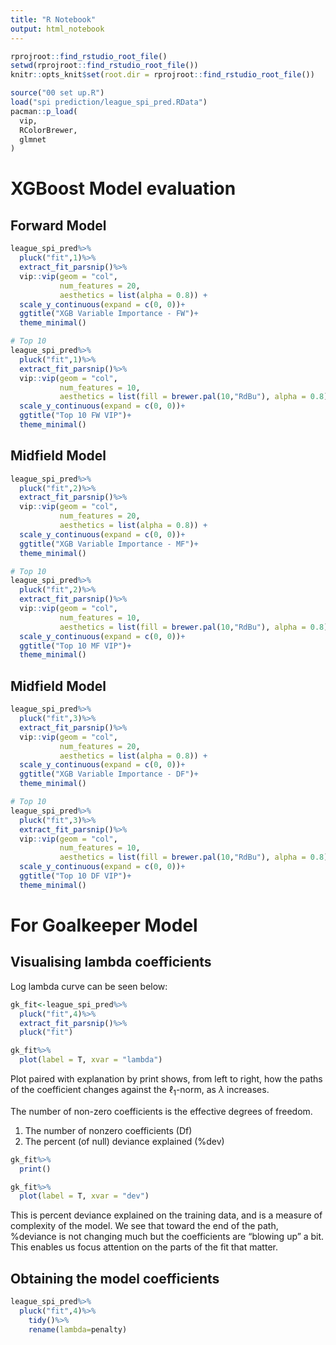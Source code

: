 ```yaml
---
title: "R Notebook"
output: html_notebook
---
```


```r
rprojroot::find_rstudio_root_file()
setwd(rprojroot::find_rstudio_root_file())
knitr::opts_knit$set(root.dir = rprojroot::find_rstudio_root_file())

source("00 set up.R")
load("spi prediction/league_spi_pred.RData")
pacman::p_load(
  vip,
  RColorBrewer,
  glmnet
)
```

# XGBoost Model evaluation 

## Forward Model
```r
league_spi_pred%>%
  pluck("fit",1)%>%
  extract_fit_parsnip()%>%
  vip::vip(geom = "col", 
           num_features = 20,
           aesthetics = list(alpha = 0.8)) +
  scale_y_continuous(expand = c(0, 0))+
  ggtitle("XGB Variable Importance - FW")+
  theme_minimal()

# Top 10 
league_spi_pred%>%
  pluck("fit",1)%>%
  extract_fit_parsnip()%>%
  vip::vip(geom = "col", 
           num_features = 10,
           aesthetics = list(fill = brewer.pal(10,"RdBu"), alpha = 0.8)) +
  scale_y_continuous(expand = c(0, 0))+
  ggtitle("Top 10 FW VIP")+
  theme_minimal()
```

## Midfield Model
```r
league_spi_pred%>%
  pluck("fit",2)%>%
  extract_fit_parsnip()%>%
  vip::vip(geom = "col", 
           num_features = 20,
           aesthetics = list(alpha = 0.8)) +
  scale_y_continuous(expand = c(0, 0))+
  ggtitle("XGB Variable Importance - MF")+
  theme_minimal()

# Top 10 
league_spi_pred%>%
  pluck("fit",2)%>%
  extract_fit_parsnip()%>%
  vip::vip(geom = "col", 
           num_features = 10,
           aesthetics = list(fill = brewer.pal(10,"RdBu"), alpha = 0.8)) +
  scale_y_continuous(expand = c(0, 0))+
  ggtitle("Top 10 MF VIP")+
  theme_minimal()
```

## Midfield Model
```r
league_spi_pred%>%
  pluck("fit",3)%>%
  extract_fit_parsnip()%>%
  vip::vip(geom = "col", 
           num_features = 20,
           aesthetics = list(alpha = 0.8)) +
  scale_y_continuous(expand = c(0, 0))+
  ggtitle("XGB Variable Importance - DF")+
  theme_minimal()

# Top 10 
league_spi_pred%>%
  pluck("fit",3)%>%
  extract_fit_parsnip()%>%
  vip::vip(geom = "col", 
           num_features = 10,
           aesthetics = list(fill = brewer.pal(10,"RdBu"), alpha = 0.8)) +
  scale_y_continuous(expand = c(0, 0))+
  ggtitle("Top 10 DF VIP")+
  theme_minimal()
```

# For Goalkeeper Model

## Visualising lambda coefficients ####

Log lambda curve can be seen below:

```r
gk_fit<-league_spi_pred%>%
  pluck("fit",4)%>%
  extract_fit_parsnip()%>%
  pluck("fit")

gk_fit%>%
  plot(label = T, xvar = "lambda")
```

Plot paired with explanation by print shows, from left to right, how the paths of the coefficient changes against the $\ell_1$-norm, as $\lambda$ increases.

The number of non-zero coefficients is the effective degrees of freedom.

1. The number of nonzero coefficients (Df)
2. The percent (of null) deviance explained (%dev)

```r
gk_fit%>%
  print()

gk_fit%>%
  plot(label = T, xvar = "dev")
```

This is percent deviance explained on the training data, and is a measure of complexity of the model. We see that toward the end of the path, %deviance is not changing much but the coefficients are “blowing up” a bit. This enables us focus attention on the parts of the fit that matter.

## Obtaining the model coefficients
```r
league_spi_pred%>%
  pluck("fit",4)%>%
    tidy()%>%
    rename(lambda=penalty) 
```
